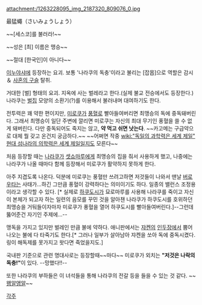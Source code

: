 attachment:/1263228095_img_2187320_809076_0.jpg

最猛蠅（さいみょうしょう）

~~[세스코]를 불러라!~~

~~성은 [최] 이름은 맹승~~

~~절대 [한국인]이 아니다~~

[[이누야샤]]에 등장하는 요괴. 보통 '나라쿠의 독충'이라고 불리는 [잡몹]으로 역할은 감시 ＆ [[사혼의 구슬]] 탈취.

거대한 [벌] 형태의 요괴. 지옥에 사는 벌레라고 한다.(실제 불교 전승에서도 등장한다.) 나라쿠는 [[벌집]] 모양의 소환기(?)를 이용해서 불러내며 대여하기도 한다.

전투력은 꽤 약한 편이지만, [[미로쿠]]가 [[풍혈]]로 빨아들여버리면 최맹승의 독에 중독돼버린다. 그래서 최맹승이 일단 주변에 깔리면 미로쿠는 자신의 최대 무기인 풍혈을 쓸 수 없게 돼버린다. 다만 중독되어도 죽지는 않고, '''약 먹고 쉬면 낫는다'''. ~~카고메는 구급약으로 대체 뭘 갖고 온건지 궁금하다.~~ ~~어쩌면 작중 [[wiki:"독일의 과학력은 세계 제일" 현대 섬나라의 의학력은 세계 제일]]일지도 모른다~~

처음 등장할 때는 [[나라쿠]]가 [[셋쇼마루]]에게 최맹승의 집을 줘서 사용하게 했고, 나중에는 나라쿠가 나올 때마다 함께 등장해서 미로쿠가 활약하지 못하게 한다.

아주 지겹도록 나온다. 덕분에 미로쿠는 풍혈만 쓰려고하면 저것들이 나와서 맨날 [[버로우]]타는 사태가...하긴 그만큼 풍혈이 강력하다는 의미이기도 하다. 일종의 밸런스 조정용이라고 생각할 수 있다. [* 실제로 [[하쿠도시]]가 묘로마루를 사용해 나라쿠를 죽이고 자신이 본체가 되고자 하는 일련의 음모를 꾸민 것을 알아챈 나라쿠가 하쿠도시를 호위하던 최맹승을 거둬들이자마자 미로쿠가 풍혈을 열어 하쿠도시를 빨아들여버린다.]--그런데 뚫어준건 자기인 주제에...--

맹독을 가지고 있지만 벌레인 만큼 불에 약하다. 애니판에서는 [[쟈켄]]의 [[인두장]]에서 뿜어나오는 불에 다 타죽기도 한다.[* 그러나 일부가 살아남아 쟈켄을 쏘아 독에 중독시켰다. 링이 해독제를 못가지고 왓다면 죽었을지도.]

국내판 기준으로 관련 명대사로는 등장할때~~마다~~ 미로쿠가 외치는 '''"저것은 나락의 독충!"'''이 있다. --망했다!!--

또한 나라쿠의 부하들은 이 녀석들을 통해 나라쿠의 전갈 등을 들을 수 있는 것 같다. ~~[[왱알앵알]]~~


[[각주]]
